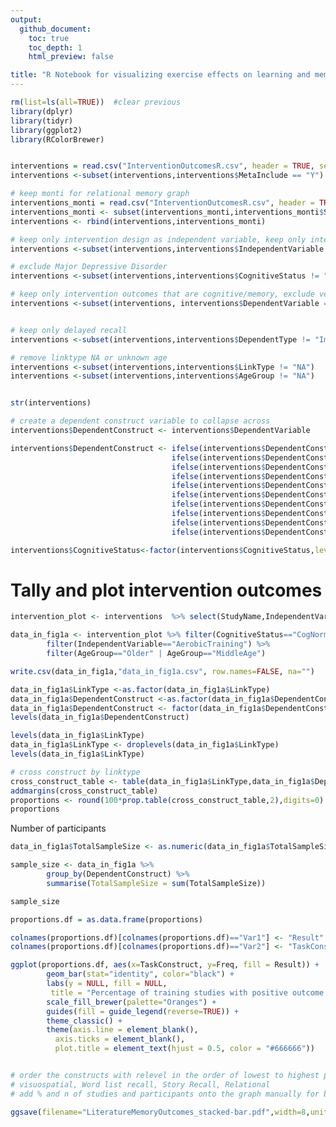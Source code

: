 ```yaml
---
output:
  github_document:
    toc: true
    toc_depth: 1
    html_preview: false

title: "R Notebook for visualizing exercise effects on learning and memory"
---
```



```r

rm(list=ls(all=TRUE))  #clear previous
library(dplyr)
library(tidyr)
library(ggplot2)
library(RColorBrewer)


interventions = read.csv("InterventionOutcomesR.csv", header = TRUE, sep = ",")
interventions <-subset(interventions,interventions$MetaInclude == "Y")

# keep monti for relational memory graph
interventions_monti = read.csv("InterventionOutcomesR.csv", header = TRUE, sep = ",")
interventions_monti <- subset(interventions_monti,interventions_monti$StudyName == "Monti2012")
interventions <- rbind(interventions,interventions_monti)

# keep only intervention design as independent variable, keep only intervention for comparison and not many of others
interventions <-subset(interventions,interventions$IndependentVariable == "AerobicTraining")

# exclude Major Depressive Disorder
interventions <-subset(interventions,interventions$CognitiveStatus != "MajorDepressiveDisorder")

# keep only intervention outcomes that are cognitive/memory, exclude verbal fluency
interventions <-subset(interventions, interventions$DependentVariable == "VerbalPairedAssociates" | interventions$DependentVariable == "PairedAssociates" |interventions$DependentVariable == "LogicalMemory" | interventions$DependentVariable == "ComplexFigure" | interventions$DependentVariable == "ListLearning" | interventions$DependentVariable == "RAVLT" | interventions$DependentVariable == "CVLT" | interventions$DependentVariable == "AVLT" | interventions$DependentVariable == "HVLT" | interventions$DependentVariable == "Relational")


# keep only delayed recall
interventions <-subset(interventions,interventions$DependentType != "Immediate")

# remove linktype NA or unknown age
interventions <-subset(interventions,interventions$LinkType != "NA")
interventions <-subset(interventions,interventions$AgeGroup != "NA")


str(interventions)
```




```r
# create a dependent construct variable to collapse across 
interventions$DependentConstruct <- interventions$DependentVariable

interventions$DependentConstruct <- ifelse(interventions$DependentConstruct == "AVLT","WordListRecall",
                                    ifelse(interventions$DependentConstruct == "CVLT","WordListRecall",
                                    ifelse(interventions$DependentConstruct == "HVLT","WordListRecall",
                                    ifelse(interventions$DependentConstruct == "ListLearning","WordListRecall",
                                    ifelse(interventions$DependentConstruct == "RAVLT","WordListRecall",
                                    ifelse(interventions$DependentConstruct == "LogicalMemory","StoryRecall",
                                    ifelse(interventions$DependentConstruct == "Relational","Relational",
                                    ifelse(interventions$DependentConstruct == "VerbalPairedAssociates","Relational",
                                    ifelse(interventions$DependentConstruct == "PairedAssociates","Relational",
                                    ifelse(interventions$DependentConstruct == "ComplexFigure","Visuospatial","Other"))))))))))

interventions$CognitiveStatus<-factor(interventions$CognitiveStatus,levels=c("CognitivelyNormal","MCI","Dementia"),labels=c("CogNormal","MCI","Dementia"))


```



# Tally and plot intervention outcomes

```r

intervention_plot <- interventions  %>% select(StudyName,IndependentVariable,IndependentType,DependentConstruct,DependentVariable,DependentType,DependentSubType,LinkType,TotalSampleSize,AgeGroup,CognitiveStatus)

```


```r

data_in_fig1a <- intervention_plot %>% filter(CognitiveStatus=="CogNormal") %>%
        filter(IndependentVariable=="AerobicTraining") %>%
        filter(AgeGroup=="Older" | AgeGroup=="MiddleAge") 

write.csv(data_in_fig1a,"data_in_fig1a.csv", row.names=FALSE, na="")

```


```r
data_in_fig1a$LinkType <-as.factor(data_in_fig1a$LinkType)
data_in_fig1a$DependentConstruct <-as.factor(data_in_fig1a$DependentConstruct)
data_in_fig1a$DependentConstruct <- factor(data_in_fig1a$DependentConstruct, levels=c("Visuospatial","WordListRecall","StoryRecall","Relational"))
levels(data_in_fig1a$DependentConstruct)

levels(data_in_fig1a$LinkType)
data_in_fig1a$LinkType <- droplevels(data_in_fig1a$LinkType)
levels(data_in_fig1a$LinkType)
```

```r
# cross construct by linktype
cross_construct_table <- table(data_in_fig1a$LinkType,data_in_fig1a$DependentConstruct)
addmargins(cross_construct_table)
proportions <- round(100*prop.table(cross_construct_table,2),digits=0)
proportions
```

Number of participants

```r
data_in_fig1a$TotalSampleSize <- as.numeric(data_in_fig1a$TotalSampleSize)

sample_size <- data_in_fig1a %>%
        group_by(DependentConstruct) %>%
        summarise(TotalSampleSize = sum(TotalSampleSize))

sample_size
```


```r
proportions.df = as.data.frame(proportions)

colnames(proportions.df)[colnames(proportions.df)=="Var1"] <- "Result"
colnames(proportions.df)[colnames(proportions.df)=="Var2"] <- "TaskConstruct"

ggplot(proportions.df, aes(x=TaskConstruct, y=Freq, fill = Result)) +
        geom_bar(stat="identity", color="black") +
        labs(y = NULL, fill = NULL, 
         title = "Percentage of training studies with positive outcome by task construct") +
        scale_fill_brewer(palette="Oranges") +
        guides(fill = guide_legend(reverse=TRUE)) +
        theme_classic() +
        theme(axis.line = element_blank(),
          axis.ticks = element_blank(),
          plot.title = element_text(hjust = 0.5, color = "#666666"))


# order the constructs with relevel in the order of lowest to highest percentage of positives:
# visuospatial, Word list recall, Story Recall, Relational
# add % and n of studies and participants onto the graph manually for best placement

ggsave(filename="LiteratureMemoryOutcomes_stacked-bar.pdf",width=8,units=c("in"),dpi=900)
```







